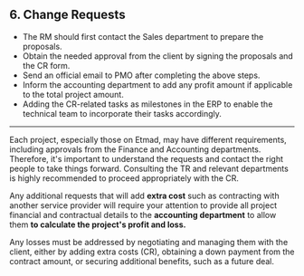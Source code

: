 ## 6. Change Requests

- The RM should first contact the Sales department to prepare the proposals.
- Obtain the needed approval from the client by signing the proposals and the CR form.
- Send an official email to PMO after completing the above steps.
- Inform the accounting department to add any profit amount if applicable to the total project amount.
- Adding the CR-related tasks as milestones in the ERP to enable the technical team to incorporate their tasks accordingly.

---

Each project, especially those on Etmad, may have different requirements, including approvals from the Finance and Accounting departments. Therefore, it's important to understand the requests and contact the right people to take things forward. Consulting the TR and relevant departments is highly recommended to proceed appropriately with the CR.

Any additional requests that will add **extra cost** such as contracting with another service provider will require your attention to provide all project financial and contractual details to the **accounting department** to allow them **to calculate the project's profit and loss.**

Any losses must be addressed by negotiating and managing them with the client, either by adding extra costs (CR), obtaining a down payment from the contract amount, or securing additional benefits, such as a future deal.
